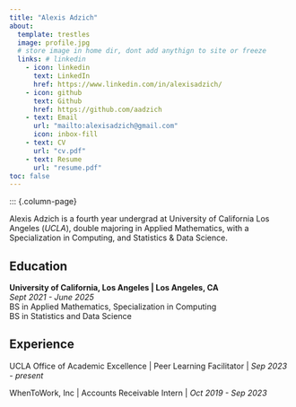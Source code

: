 ```yaml
---
title: "Alexis Adzich"
about:
  template: trestles
  image: profile.jpg
  # store image in home dir, dont add anythign to site or freeze
  links: # linkedin
    - icon: linkedin
      text: LinkedIn
      href: https://www.linkedin.com/in/alexisadzich/
    - icon: github
      text: Github
      href: https://github.com/aadzich
    - text: Email
      url: "mailto:alexisadzich@gmail.com"
      icon: inbox-fill
    - text: CV
      url: "cv.pdf"
    - text: Resume
      url: "resume.pdf"
toc: false
---
```


::: {.column-page}

Alexis Adzich is a fourth year undergrad at University of California Los Angeles (*UCLA*), double majoring in Applied Mathematics, with a Specialization in Computing, and Statistics & Data Science.




## Education

**University of California, Los Angeles | Los Angeles, CA**    
*Sept 2021 - June 2025*  
BS in Applied Mathematics, Specialization in Computing  
BS in Statistics and Data Science


## Experience

UCLA Office of Academic Excellence | Peer Learning Facilitator | *Sep 2023 - present*

WhenToWork, Inc | Accounts Receivable Intern | *Oct 2019 - Sep 2023*